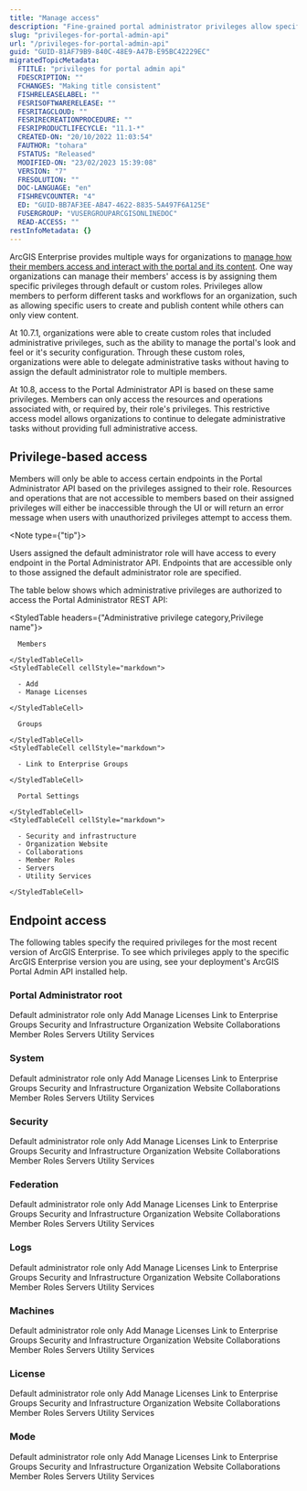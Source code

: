 ```yaml
---
title: "Manage access"
description: "Fine-grained portal administrator privileges allow specific administrative tasks to be delegated to users without the need for full administrative access to the Portal Admin API."
slug: "privileges-for-portal-admin-api"
url: "/privileges-for-portal-admin-api"
guid: "GUID-81AF79B9-840C-48E9-A47B-E95BC42229EC"
migratedTopicMetadata:
  FTITLE: "privileges for portal admin api"
  FDESCRIPTION: ""
  FCHANGES: "Making title consistent"
  FISHRELEASELABEL: ""
  FESRISOFTWARERELEASE: ""
  FESRITAGCLOUD: ""
  FESRIRECREATIONPROCEDURE: ""
  FESRIPRODUCTLIFECYCLE: "11.1-*"
  CREATED-ON: "20/10/2022 11:03:54"
  FAUTHOR: "tohara"
  FSTATUS: "Released"
  MODIFIED-ON: "23/02/2023 15:39:08"
  VERSION: "7"
  FRESOLUTION: ""
  DOC-LANGUAGE: "en"
  FISHREVCOUNTER: "4"
  ED: "GUID-BB7AF3EE-AB47-4622-8835-5A497F6A125E"
  FUSERGROUP: "VUSERGROUPARCGISONLINEDOC"
  READ-ACCESS: ""
restInfoMetadata: {}
---
```


ArcGIS Enterprise provides multiple ways for organizations to [manage how their members access and interact with the portal and its content](https://enterprise.arcgis.com/en/portal/latest/administer/windows/roles.htm). One way organizations can manage their members' access is by assigning them specific privileges through default or custom roles. Privileges allow members to perform different tasks and workflows for an organization, such as allowing specific users to create and publish content while others can only view content.

At 10.7.1, organizations were able to create custom roles that included administrative privileges, such as the ability to manage the portal's look and feel or it's security configuration. Through these custom roles, organizations were able to delegate administrative tasks without having to assign the default administrator role to multiple members.

At 10.8, access to the Portal Administrator API is based on these same privileges. Members can only access the resources and operations associated with, or required by, their role's privileges. This restrictive access model allows organizations to continue to delegate administrative tasks without providing full administrative access.

## Privilege-based access

Members will only be able to access certain endpoints in the Portal Administrator API based on the privileges assigned to their role. Resources and operations that are not accessible to members based on their assigned privileges will either be inaccessible through the UI or will return an error message when users with unauthorized privileges attempt to access them.

<Note type={"tip"}>

Users assigned the default administrator role will have access to every endpoint in the Portal Administrator API. Endpoints that are accessible only to those assigned the default administrator role are specified.

</Note>

The table below shows which administrative privileges are authorized to access the Portal Administrator REST API:

<StyledTable headers={"Administrative privilege category,Privilege name"}>
  <StyledTableRow>
    <StyledTableCell cellStyle="markdown">

      Members

    </StyledTableCell>
    <StyledTableCell cellStyle="markdown">

      - Add
      - Manage Licenses

    </StyledTableCell>
  </StyledTableRow>
  <StyledTableRow>
    <StyledTableCell cellStyle="markdown">

      Groups

    </StyledTableCell>
    <StyledTableCell cellStyle="markdown">

      - Link to Enterprise Groups

    </StyledTableCell>
  </StyledTableRow>
  <StyledTableRow>
    <StyledTableCell cellStyle="markdown">

      Portal Settings

    </StyledTableCell>
    <StyledTableCell cellStyle="markdown">

      - Security and infrastructure
      - Organization Website
      - Collaborations
      - Member Roles
      - Servers
      - Utility Services

    </StyledTableCell>
  </StyledTableRow>
</StyledTable>


## Endpoint access

The following tables specify the required privileges for the most recent version of ArcGIS Enterprise. To see which privileges apply to the specific ArcGIS Enterprise version you are using, see your deployment's ArcGIS Portal Admin API installed help.

### Portal Administrator root
<SupportTable>
  <SupportTableHeader>Default administrator role only</SupportTableHeader>
  <SupportTableHeader>Add</SupportTableHeader>
  <SupportTableHeader>Manage Licenses</SupportTableHeader>
  <SupportTableHeader>Link to Enterprise Groups</SupportTableHeader>
  <SupportTableHeader>Security and Infrastructure</SupportTableHeader>
  <SupportTableHeader>Organization Website</SupportTableHeader>
  <SupportTableHeader>Collaborations</SupportTableHeader>
  <SupportTableHeader>Member Roles</SupportTableHeader>
  <SupportTableHeader>Servers</SupportTableHeader>
  <SupportTableHeader>Utility Services</SupportTableHeader>
  <SupportTableRow
    title="Portal Administration Root"
    href="/portal-administration-root"
    supports={[false, true, true, true, true, true, true, true, true, true]}
  />
  <SupportTableRow
    title="Create New Site"
    href="/create-site"
    supports={[true, false, false, false, false, false, false, false, false, false]}
  />
  <SupportTableRow
    title="Upgrade"
    href="/upgrade"
    supports={[true, false, false, false, false, false, false, false, false, false]}
  />
  <SupportTableRow
    title="Export Site"
    href="/export-site"
    supports={[true, false, false, false, false, false, false, false, false, false]}
  />
  <SupportTableRow
    title="Import Site"
    href="/import-site"
    supports={[true, false, false, false, false, false, false, false, false, false]}
  />
   <SupportTableRow
    title="Join Site"
    href="/join-site"
    supports={[true, false, false, false, false, false, false, false, false, false]}
  />
  <SupportTableRow
    title="Info"
    href="/portal-info"
    supports={[false, true, true, true, true, true, true, true, true, true]}
  />
  <SupportTableRow
    title="Backup Restore Information"
    href="/backuprestoreinfo"
    supports={[false, true, true, true, true, true, true, true, true, true]}
  />
</SupportTable>

### System

<SupportTable>
  <SupportTableHeader>Default administrator role only</SupportTableHeader>
  <SupportTableHeader>Add</SupportTableHeader>
  <SupportTableHeader>Manage Licenses</SupportTableHeader>
  <SupportTableHeader>Link to Enterprise Groups</SupportTableHeader>
  <SupportTableHeader>Security and Infrastructure</SupportTableHeader>
  <SupportTableHeader>Organization Website</SupportTableHeader>
  <SupportTableHeader>Collaborations</SupportTableHeader>
  <SupportTableHeader>Member Roles</SupportTableHeader>
  <SupportTableHeader>Servers</SupportTableHeader>
  <SupportTableHeader>Utility Services</SupportTableHeader>
  <SupportTableRow
    title="System"
    href="/system"
    supports={[false, false, false, false, true, true, false, false, false, false]}
  />
  <SupportTableRow
    title="Web Adaptors"
    href="/web-adaptors"
    supports={[false, false, false, false, true, false, false, false, false, false]}
  />
  <SupportTableRow
    title="Web Adaptor"
    href="/web-adaptor"
    supports={[false, false, false, false, true, false, false, false, false, false]}
  />
  <SupportTableRow
    title="Unregister Web Adaptor"
    href="/unregister-web-adaptor"
    supports={[false, false, false, false, true, false, false, false, false, false]}
  />
  <SupportTableRow
    title="Web Adaptor Configuration"
    href="/web-adaptors-configuration"
    supports={[false, false, false, false, true, false, false, false, false, false]}
  />
  <SupportTableRow
    title="Update Web Adaptors Configuration"
    href="/update-web-adaptors-configuration"
    supports={[false, false, false, false, true, false, false, false, false, false]}
  />
  <SupportTableRow
    title="Directories"
    href="/directories"
    supports={[false, false, false, false, true, false, false, false, false, false]}
  />
  <SupportTableRow
    title="Directory"
    href="/directory"
    supports={[false, false, false, false, true, false, false, false, false, false]}
  />
  <SupportTableRow
    title="Edit Directory"
    href="/edit-directory"
    supports={[false, false, false, false, true, false, false, false, false, false]}
  />
  <SupportTableRow
    title="Database"
    href="/database"
    supports={[false, false, false, false, true, false, false, false, false, false]}
  />
  <SupportTableRow
    title="Update Database Account"
    href="/update-database-account"
    supports={[false, false, false, false, true, false, false, false, false, false]}
  />
  <SupportTableRow
    title="Database Settings"
    href="/database-settings"
    supports={[false, false, false, false, true, false, false, false, false, false]}
  />
  <SupportTableRow
    title="Edit Database Settings"
    href="/edit-database-settings"
    supports={[false, false, false, false, true, false, false, false, false, false]}
  />
  <SupportTableRow
    title="Indexer"
    href="/indexer"
    supports={[false, false, false, false, true, false, false, false, false, false]}
  />
  <SupportTableRow
    title="Indexer Status"
    href="/indexer-status"
    supports={[false, false, false, false, true, false, false, false, false, false]}
  />
  <SupportTableRow
    title="Reindex"
    href="/reindex"
    supports={[false, false, false, false, true, false, false, false, false, false]}
  />
  <SupportTableRow
    title="System Properties"
    href="/system-properties"
    supports={[false, false, false, false, true, true, false, false, false, false]}
  />
  <SupportTableRow
    title="Update System Properties"
    href="/update-system-properties"
    supports={[false, false, false, false, true, true, false, false, false, false]}
  />
  <SupportTableRow
    title="Languages"
    href="/languages"
    supports={[false, false, false, false, true, true, false, false, false, false]}
  />
  <SupportTableRow
    title="Update Languages"
    href="/update-languages"
    supports={[false, false, false, false, true, true, false, false, false, false]}
  />
  <SupportTableRow
    title="Content"
    href="/content"
    supports={[false, false, false, false, true, true, false, false, false, false]}
  />
  <SupportTableRow
    title="Content Configuration"
    href="/content-configuration"
    supports={[false, false, false, false, true, true, false, false, false, false]}
  />
  <SupportTableRow
    title="Update Content Configuration"
    href="/update-content-configuration"
    supports={[false, false, false, false, true, true, false, false, false, false]}
  />
  <SupportTableRow
    title="Email Settings"
    href="/email-settings"
    supports={[false, false, false, false, true, false, false, false, false, false]}
  />
  <SupportTableRow
    title="Update Email Settings"
    href="/update-email-settings"
    supports={[false, false, false, false, true, false, false, false, false, false]}
  />
  <SupportTableRow
    title="Test Email Settings"
    href="/test-email-settings"
    supports={[false, false, false, false, true, false, false, false, false, false]}
  />
  <SupportTableRow
    title="Delete Email Settings"
    href="/delete-email-settings"
    supports={[false, false, false, false, true, false, false, false, false, false]}
  />
</SupportTable>


### Security

<SupportTable>
  <SupportTableHeader>Default administrator role only</SupportTableHeader>
  <SupportTableHeader>Add</SupportTableHeader>
  <SupportTableHeader>Manage Licenses</SupportTableHeader>
  <SupportTableHeader>Link to Enterprise Groups</SupportTableHeader>
  <SupportTableHeader>Security and Infrastructure</SupportTableHeader>
  <SupportTableHeader>Organization Website</SupportTableHeader>
  <SupportTableHeader>Collaborations</SupportTableHeader>
  <SupportTableHeader>Member Roles</SupportTableHeader>
  <SupportTableHeader>Servers</SupportTableHeader>
  <SupportTableHeader>Utility Services</SupportTableHeader>
  <SupportTableRow
    title="Security"
    href="/security"
    supports={[false, false, false, true, true, false, false, false, false, false]}
  />
  <SupportTableRow
    title="Users"
    href="/users"
    supports={[false, false, false, false, true, false, false, false, false, false]}
  />
  <SupportTableRow
    title="Create User"
    href="/create-user"
    supports={[
      false, true, false, false, true, false, false, false, false, false]}
  />
  <SupportTableRow
    title="Get Enterprise User"
    href="/get-enterprise-user"
    supports={[
      false, true, false, false, true, false, false, false, false, false]}
  />
  <SupportTableRow
    title="Update Enterprise User"
    href="/update-enterprise-user"
    supports={[
      false, true, false, false, true, false, false, false, false, false]}
  />
  <SupportTableRow
    title="Search Enterprise Users"
    href="/search-enterprise-users"
    supports={[
      false, true, false, false, true, false, false, false, false, false]}
  />
  <SupportTableRow
    title="Refresh User Membership"
    href="/refresh-membership-for-users"
    supports={[
      false, false, false, false, true, false, false, false, false, false]}
  />
  <SupportTableRow
    title="Groups"
    href="/groups"
    supports={[
      false, false, false, true, true, false, false, false, false, false]}
  />
  <SupportTableRow
    title="Search Enterprise Groups"
    href="/search-enterprise-groups"
    supports={[
      false, false, false, true, true, false, false, false, false, false]}
  />
  <SupportTableRow
    title="Refresh Group Membership"
    href="/refresh-membership-for-groups"
    supports={[
      false, false, false, true, true, false, false, false, false, false]}
  />
  <SupportTableRow
    title="Get Users Within Enterprise Group"
    href="/get-users-within-enterprise-group"
    supports={[
      false, false, false, true, true, false, false, false, false, false]}
  />
  <SupportTableRow
    title="Get Enterprise Groups for User"
    href="/get-enterprise-groups-for-user"
    supports={[
      false, false, false, true, true, false, false, false, false, false]}
  />
  <SupportTableRow
    title="Token Configuration"
    href="/tokens"
    supports={[
      false, false, false, false, true, false, false, false, false, false]}
  />
  <SupportTableRow
    title="Update Token Configuration"
    href="/update-token-configuration"
    supports={[
      false, false, false, false, true, false, false, false, false, false]}
  />
  <SupportTableRow
    title="OAuth"
    href="/oauth"
    supports={[
      false, false, false, false, true, false, false, false, false, false]}
  />
  <SupportTableRow
    title="Change App ID"
    href="/change-app-id"
    supports={[
      false, false, false, false, true, false, false, false, false, false]}
  />
  <SupportTableRow
    title="Get App Info"
    href="/get-app-info"
    supports={[
      false, false, false, false, true, false, false, false, false, false]}
  />
  <SupportTableRow
    title="Update App Info"
    href="/update-app-info"
    supports={[
      false, false, false, false, true, false, false, false, false, false]}
  />
  <SupportTableRow
    title="Security Configuration"
    href="/security-configuration"
    supports={[
      false, true, false, false, true, false, false, false, false, false]}
  />
  <SupportTableRow
    title="Update Security Configuration"
    href="/update-security-configuration"
    supports={[
      false, false, false, false, true, false, false, false, false, false]}
  />
  <SupportTableRow
    title="Update Identity Store"
    href="/update-identity-store"
    supports={[
      false, false, false, false, true, false, false, false, false, false]}
  />
  <SupportTableRow
    title="Test Identity Store"
    href="/test-identity-store"
    supports={[
      false, false, false, false, true, false, false, false, false, false]}
  />
  <SupportTableRow
    title="Test Identity Store"
    href="/test-identity-store"
    supports={[
      false, false, false, false, true, false, false, false, false, false]}
  />
  <SupportTableRow
    title="SSL Certificates"
    href="/ssl-certificates"
    supports={[
      false, false, false, false, true, false, false, false, false, false]}
  />
  <SupportTableRow
    title="SSL Certificate"
    href="/ssl-certificate"
    supports={[
      false, false, false, false, true, false, false, false, false, false]}
  />
  <SupportTableRow
    title="Generate CSR"
    href="/generate-csr"
    supports={[
      false, false, false, false, true, false, false, false, false, false]}
  />
  <SupportTableRow
    title="Export Certificate"
    href="/export-certificate"
    supports={[
      false, false, false, false, true, false, false, false, false, false]}
  />
  <SupportTableRow
    title="Delete Certificate"
    href="/delete-certificate"
    supports={[
      false, false, false, false, true, false, false, false, false, false]}
  />
  <SupportTableRow
    title="Import Signed Certificate"
    href="/import-signed-certificate"
    supports={[
      false, false, false, false, true, false, false, false, false, false]}
  />
  <SupportTableRow
    title="Update Web Server Certificate"
    href="/update-web-server-certificate"
    supports={[
      false, false, false, false, true, false, false, false, false, false]}
  />
  <SupportTableRow
    title="Generate Certificate"
    href="/generate-certificate"
    supports={[
      false, false, false, false, true, false, false, false, false, false]}
  />
  <SupportTableRow
    title="Import Root or Intermediate Certificate"
    href="/import-root-or-intermediate-certificate"
    supports={[
      false, false, false, false, true, false, false, false, false, false]}
  />
  <SupportTableRow
    title="Import Existing Certificate"
    href="/import-existing-server-certificate"
    supports={[
      false, false, false, false, true, false, false, false, false, false]}
  />
</SupportTable>


### Federation

<SupportTable>
  <SupportTableHeader>Default administrator role only</SupportTableHeader>
  <SupportTableHeader>Add</SupportTableHeader>
  <SupportTableHeader>Manage Licenses</SupportTableHeader>
  <SupportTableHeader>Link to Enterprise Groups</SupportTableHeader>
  <SupportTableHeader>Security and Infrastructure</SupportTableHeader>
  <SupportTableHeader>Organization Website</SupportTableHeader>
  <SupportTableHeader>Collaborations</SupportTableHeader>
  <SupportTableHeader>Member Roles</SupportTableHeader>
  <SupportTableHeader>Servers</SupportTableHeader>
  <SupportTableHeader>Utility Services</SupportTableHeader>
  <SupportTableRow
    title="Federation"
    href="/federation"
    supports={[false, false, false, true, false, false, false, false, true, false]}
  />
  <SupportTableRow
    title="Federation Servers"
    href="/servers"
    supports={[false, false, false, true, false, false, false, false, true, false]}
  />
  <SupportTableRow
    title="Federated Servers"
    href="/servers"
    supports={[false, false, false, true, false, false, false, false, true, false]}
  />
  <SupportTableRow
    title="Federated Server"
    supports={[false, false, false, true, false, false, false, false, true, false]}
  />
  <SupportTableRow
    title="Validate Server"
    href="/validate-server"
    supports={[false, false, false, true, false, false, false, false, true, false]}
  />
  <SupportTableRow
    title="Update Server"
    href="/update-server"
    supports={[false, false, false, true, false, false, false, false, true, false]}
  />
  <SupportTableRow
    title="Unfederate Server"
    href="/unfederate-server"
    supports={[false, false, false, true, false, false, false, false, true, false]}
  />
  <SupportTableRow
    title="Federate Servers"
    href="/federate-servers"
    supports={[false, false, false, true, false, false, false, false, true, false]}
  />
  <SupportTableRow
    title="Validate Servers"
    href="/validate-servers"
    supports={[false, false, false, true, false, false, false, false, true, false]}
  />
</SupportTable>


### Logs

<SupportTable>
  <SupportTableHeader>Default administrator role only</SupportTableHeader>
  <SupportTableHeader>Add</SupportTableHeader>
  <SupportTableHeader>Manage Licenses</SupportTableHeader>
  <SupportTableHeader>Link to Enterprise Groups</SupportTableHeader>
  <SupportTableHeader>Security and Infrastructure</SupportTableHeader>
  <SupportTableHeader>Organization Website</SupportTableHeader>
  <SupportTableHeader>Collaborations</SupportTableHeader>
  <SupportTableHeader>Member Roles</SupportTableHeader>
  <SupportTableHeader>Servers</SupportTableHeader>
  <SupportTableHeader>Utility Services</SupportTableHeader>
  <SupportTableRow
    title="Logs"
    href="/logs"
    supports={[false, true, true, true, true, true, true, true, true, true]}
  />
  <SupportTableRow
    title="Query Logs"
    href="/query-logs"
    supports={[false, true, true, true, true, true, true, true, true, true]}
  />
  <SupportTableRow
    title="Clean Logs"
    href="/clean-logs"
    supports={[false, false, false, false, true, false, false, false, true, false]}
  />
  <SupportTableRow
    title="Log Settings"
    href="/log-settings"
    supports={[false, true, true, true, true, true, true, true, true, true]}
  />
  <SupportTableRow
    title="Edit Log Settings"
    href="/edit-log-settings"
    supports={[false, false, false, false, true, false, false, false, true, false]}
  />
</SupportTable>


### Machines

<SupportTable>
  <SupportTableHeader>Default administrator role only</SupportTableHeader>
  <SupportTableHeader>Add</SupportTableHeader>
  <SupportTableHeader>Manage Licenses</SupportTableHeader>
  <SupportTableHeader>Link to Enterprise Groups</SupportTableHeader>
  <SupportTableHeader>Security and Infrastructure</SupportTableHeader>
  <SupportTableHeader>Organization Website</SupportTableHeader>
  <SupportTableHeader>Collaborations</SupportTableHeader>
  <SupportTableHeader>Member Roles</SupportTableHeader>
  <SupportTableHeader>Servers</SupportTableHeader>
  <SupportTableHeader>Utility Services</SupportTableHeader>
  <SupportTableRow
    title="Machines"
    href="/machines"
    supports={[true, false, false, false, false, false, false, false, false, false]}
  />
  <SupportTableRow
    title="Status"
    href="/status"
    supports={[true, false, false, false, false, false, false, false, false, false]}
  />
  <SupportTableRow
    title="Unregister Machine"
    href="/unregister-machine"
    supports={[true, false, false, false, false, false, false, false, false, false]}
  />
  <SupportTableRow
    title="Machine"
    href="/machine"
    supports={[false, false, false, false, true, false, false, false, false, false]}
  />
  <SupportTableRow
    title="Machine Status"
    supports={[false, false, false, false, true, false, false, false, false, false]}
  />
  <SupportTableRow
    title="SSL Certificates"
    href="/ssl-certificates-ha"
    supports={[false, false, false, false, true, false, false, false, false, false]}
  />
  <SupportTableRow
    title="Update Web Server Certificate"
    href="/update-web-server-certificate-ha"
    supports={[false, false, false, false, true, false, false, false, false, false]}
  />
  <SupportTableRow
    title="Generate Certificate"
    href="/generate-certificate-ha"
    supports={[false, false, false, false, true, false, false, false, false, false]}
  />
  <SupportTableRow
    title="Import Root Or Intermediate Certificate"
    href="/import-root-or-intermediate-certificate-ha"
    supports={[false, false, false, false, true, false, false, false, false, false]}
  />
  <SupportTableRow
    title="Import Existing Server Certificate"
    href="/import-existing-server-certificate-ha"
    supports={[false, false, false, false, true, false, false, false, false, false]}
  />
  <SupportTableRow
    title="SSL Certificate"
    href="/ssl-certificate-ha"
    supports={[false, false, false, false, true, false, false, false, false, false]}
  />
  <SupportTableRow
    title="Generate CSR"
    href="/generate-csr-ha"
    supports={[false, false, false, false, true, false, false, false, false, false]}
  />
  <SupportTableRow
    title="Export Certificate"
    href="/export-certificate-ha"
    supports={[false, false, false, false, true, false, false, false, false, false]}
  />
  <SupportTableRow
    title="Delete Certificate"
    href="/delete-certificate-ha"
    supports={[false, false, false, false, true, false, false, false, false, false]}
  />
  <SupportTableRow
    title="Import Signed Certificate"
    href="/import-signed-certificate-ha"
    supports={[false, false, false, false, true, false, false, false, false, false]}
  />
  <SupportTableRow
    title="Hardware Info"
    href="/hardware"
    supports={[false, false, false, false, true, false, false, false, false, false]}
  />
</SupportTable>


### License

<SupportTable>
  <SupportTableHeader>Default administrator role only</SupportTableHeader>
  <SupportTableHeader>Add</SupportTableHeader>
  <SupportTableHeader>Manage Licenses</SupportTableHeader>
  <SupportTableHeader>Link to Enterprise Groups</SupportTableHeader>
  <SupportTableHeader>Security and Infrastructure</SupportTableHeader>
  <SupportTableHeader>Organization Website</SupportTableHeader>
  <SupportTableHeader>Collaborations</SupportTableHeader>
  <SupportTableHeader>Member Roles</SupportTableHeader>
  <SupportTableHeader>Servers</SupportTableHeader>
  <SupportTableHeader>Utility Services</SupportTableHeader>
  <SupportTableRow
    title="License"
    href="/license"
    supports={[false, true, true, false, false, false, false, false, false, false]}
  />
  <SupportTableRow
    title="Get Future License"
    href="/get-future-license"
    supports={[false, false, true, false, false, false, false, false, false, false]}
  />
  <SupportTableRow
    title="Validate License"
    href="/validate-license"
    supports={[false, false, true, false, false, false, false, false, false, false]}
  />
  <SupportTableRow
    title="Import License"
    href="/import-license"
    supports={[false, false, true, false, false, false, false, false, false, false]}
  />
  <SupportTableRow
    title="Release License"
    href="/release-license"
    supports={[false, false, true, false, false, false, false, false, false, false]}
  />
  <SupportTableRow
    title="Populate License"
    href="/populate-license"
    supports={[false, false, true, false, false, false, false, false, false, false]}
  />
  <SupportTableRow
    title="Update License Manager"
    href="/update-license-manager"
    supports={[false, false, true, false, false, false, false, false, false, false]}
  />
</SupportTable>


### Mode

<SupportTable>
  <SupportTableHeader>Default administrator role only</SupportTableHeader>
  <SupportTableHeader>Add</SupportTableHeader>
  <SupportTableHeader>Manage Licenses</SupportTableHeader>
  <SupportTableHeader>Link to Enterprise Groups</SupportTableHeader>
  <SupportTableHeader>Security and Infrastructure</SupportTableHeader>
  <SupportTableHeader>Organization Website</SupportTableHeader>
  <SupportTableHeader>Collaborations</SupportTableHeader>
  <SupportTableHeader>Member Roles</SupportTableHeader>
  <SupportTableHeader>Servers</SupportTableHeader>
  <SupportTableHeader>Utility Services</SupportTableHeader>
  <SupportTableRow
    title="Mode"
    href="/mode"
    supports={[false, true, true, true, true, true, true, true, true, true]}
  />
  <SupportTableRow
    title="Update Mode"
    href="/update-mode"
    supports={[true, false, false, false, false, false, false, false, false, false]}
  />
</SupportTable>

